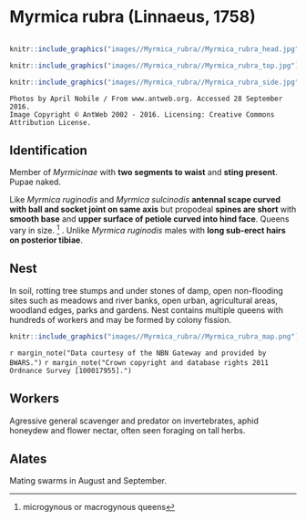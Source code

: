 # **Myrmica rubra** (Linnaeus, 1758)

```marginfigure
```

```r
knitr::include_graphics("images//Myrmica_rubra//Myrmica_rubra_head.jpg")
```

```r
knitr::include_graphics("images//Myrmica_rubra//Myrmica_rubra_top.jpg")
```

```r
knitr::include_graphics("images//Myrmica_rubra//Myrmica_rubra_side.jpg")
```

```block
Photos by April Nobile / From www.antweb.org. Accessed 28 September 2016.
Image Copyright © AntWeb 2002 - 2016. Licensing: Creative Commons Attribution License.
```


## Identification
Member of *Myrmicinae* with **two segments to waist** and **sting present**. Pupae naked.

Like *Myrmica ruginodis* and *Myrmica sulcinodis* **antennal scape curved with ball and socket joint on same axis** but propodeal **spines are short** with **smooth base** and **upper surface of petiole curved into hind face**. Queens vary in size. ^[microgynous or macrogynous queens] . Unlike *Myrmica ruginodis* males with **long sub-erect hairs on posterior tibiae**.

## Nest
In soil, rotting tree stumps and under stones of damp, open non-flooding sites such as meadows and river banks, open urban, agricultural areas, woodland edges, parks and gardens. Nest contains multiple queens with hundreds of workers and may be formed by colony fission.

```r
knitr::include_graphics("images//Myrmica_rubra//Myrmica_rubra_map.png")
```
`r margin_note("Data courtesy of the NBN Gateway and provided by BWARS.")`
`r margin_note("Crown copyright and database rights 2011 Ordnance Survey [100017955].")`

## Workers
Agressive general scavenger and predator on invertebrates, aphid honeydew and flower nectar, often seen foraging on tall herbs.

## Alates
Mating swarms in August and September.

\pagebreak